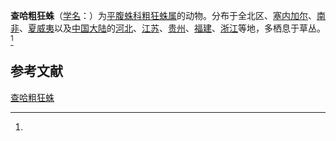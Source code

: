 {{Speciesbox
| name = 查哈粗狂蛛
| status = 
| status_system = 
| image = 
| genus = Trachyzelotes
| species = jaxartensis
| authority = (Kroneberg, 1875)<ref name='id14404'>{{cite web| url =http://www.bioinfo.cn/db05/BjdwSpecies.php?action=view&id=14404| title =查哈粗狂蛛| work =《中国动物物种编目数据库》| publisher =中国科学院微生物研究所| author =中国科学院动物研究所| accessdate =2009-04-28| deadurl =yes| archiveurl =https://web.archive.org/web/20160305041959/http://www.bioinfo.cn/db05/BjdwSpecies.php?action=view&id=14404| archivedate =2016-03-05}}</ref>
}}

'''查哈粗狂蛛'''（[[学名|学名]]：{{lang|la|''Trachyzelotes jaxartensis''}}）为[[平腹蛛科|平腹蛛科]][[粗狂蛛属|粗狂蛛属]]的动物。分布于全北区、[[塞内加尔|塞内加尔]]、[[南非|南非]]、[[夏威夷|夏威夷]]以及[[中国大陆|中国大陆]]的[[河北|河北]]、[[江苏|江苏]]、[[贵州|贵州]]、[[福建|福建]]、[[浙江|浙江]]等地，多栖息于草丛。<ref name='id14404'/>

== 参考文献 ==
{{reflist}}

{{Wikispecies|Trachyzelotes jaxartensis}}
{{Taxonbar|from=Q3160849}}

[[Category:粗狂蛛属|查哈粗狂蛛]]


{{蜘蛛小作品}}